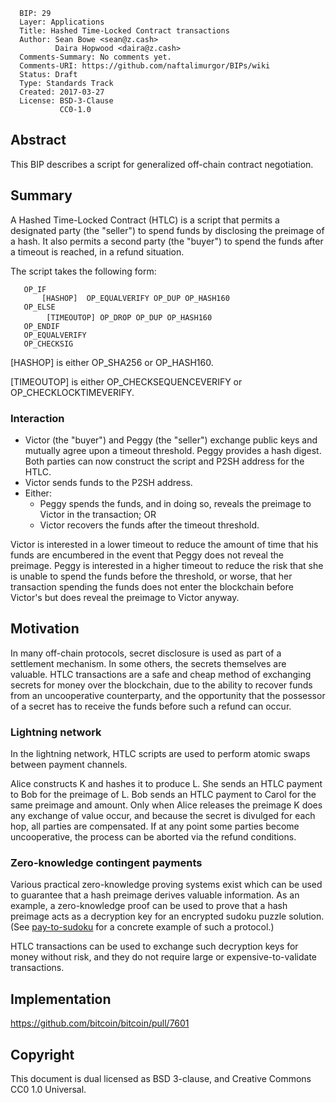 <pre>
  BIP: 29
  Layer: Applications
  Title: Hashed Time-Locked Contract transactions
  Author: Sean Bowe <sean@z.cash>
          Daira Hopwood <daira@z.cash>
  Comments-Summary: No comments yet.
  Comments-URI: https://github.com/naftalimurgor/BIPs/wiki
  Status: Draft
  Type: Standards Track
  Created: 2017-03-27
  License: BSD-3-Clause
           CC0-1.0
</pre>

==Abstract==

This BIP describes a script for generalized off-chain contract negotiation.

==Summary==

A Hashed Time-Locked Contract (HTLC) is a script that permits a designated party (the "seller") to spend funds by disclosing the preimage of a hash.  It also permits 
a second party (the "buyer") to spend the funds after a timeout is reached, in a refund situation.

The script takes the following form:

    OP_IF
        [HASHOP] <digest> OP_EQUALVERIFY OP_DUP OP_HASH160 <seller pubkey hash>            
    OP_ELSE
        <num> [TIMEOUTOP] OP_DROP OP_DUP OP_HASH160 <buyer pubkey hash>
    OP_ENDIF
    OP_EQUALVERIFY
    OP_CHECKSIG

[HASHOP] is either OP_SHA256 or OP_HASH160.

[TIMEOUTOP] is either OP_CHECKSEQUENCEVERIFY or OP_CHECKLOCKTIMEVERIFY.

===Interaction===

* Victor (the "buyer") and Peggy (the "seller") exchange public keys and mutually agree upon a timeout threshold.  Peggy provides a hash digest.  Both parties can now construct the script and P2SH address for the HTLC.
* Victor sends funds to the P2SH address.
* Either:
** Peggy spends the funds, and in doing so, reveals the preimage to Victor in the transaction; OR
** Victor recovers the funds after the timeout threshold.

Victor is interested in a lower timeout to reduce the amount of time that his funds are encumbered in the event that Peggy does not reveal the preimage.  Peggy is 
interested in a higher timeout to reduce the risk that she is unable to spend the funds before the threshold, or worse, that her transaction spending the funds does 
not enter the blockchain before Victor's but does reveal the preimage to Victor anyway.

==Motivation==

In many off-chain protocols, secret disclosure is used as part of a settlement mechanism.  In some others, the secrets themselves are valuable.  HTLC transactions are 
a safe and cheap method of exchanging secrets for money over the blockchain, due to the ability to recover funds from an uncooperative counterparty, and the 
opportunity that the possessor of a secret has to receive the funds before such a refund can occur.

===Lightning network===

In the lightning network, HTLC scripts are used to perform atomic swaps between payment channels.

Alice constructs K and hashes it to produce L.  She sends an HTLC payment to Bob for the preimage of L.  Bob sends an HTLC payment to Carol for the same preimage and 
amount.  Only when Alice releases the preimage K does any exchange of value occur, and because the secret is divulged for each hop, all parties are compensated.  If 
at any point some parties become uncooperative, the process can be aborted via the refund conditions.

===Zero-knowledge contingent payments===

Various practical zero-knowledge proving systems exist which can be used to guarantee that a hash preimage derives valuable information.  As an example, a 
zero-knowledge proof can be used to prove that a hash preimage acts as a decryption key for an encrypted sudoku puzzle solution.  (See 
[https://github.com/zcash/pay-to-sudoku pay-to-sudoku] for a concrete example of such a protocol.)

HTLC transactions can be used to exchange such decryption keys for money without risk, and they do not require large or expensive-to-validate transactions.

==Implementation==

https://github.com/bitcoin/bitcoin/pull/7601

==Copyright==

This document is dual licensed as BSD 3-clause, and Creative Commons CC0 1.0 Universal.

